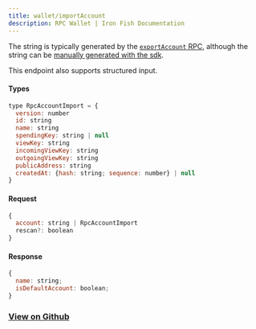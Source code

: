 ```yaml
---
title: wallet/importAccount
description: RPC Wallet | Iron Fish Documentation
---
```


The string is typically generated by the [`exportAccount` RPC](/developers/documentation/rpc/wallet/export_account), although the string can be [manually generated with the sdk](https://github.com/iron-fish/ironfish/blob/master/ironfish/src/wallet/account/encoder/account.ts).

This endpoint also supports structured input. 

#### Types

```js
type RpcAccountImport = {
  version: number
  id: string
  name: string
  spendingKey: string | null
  viewKey: string
  incomingViewKey: string
  outgoingViewKey: string
  publicAddress: string
  createdAt: {hash: string; sequence: number} | null
}
```

#### Request

```js
{
  account: string | RpcAccountImport
  rescan?: boolean
}
```

#### Response

```js
{
  name: string;
  isDefaultAccount: boolean;
}
```

### [View on Github](https://github.com/iron-fish/ironfish/blob/master/ironfish/src/rpc/routes/wallet/importAccount.ts)
